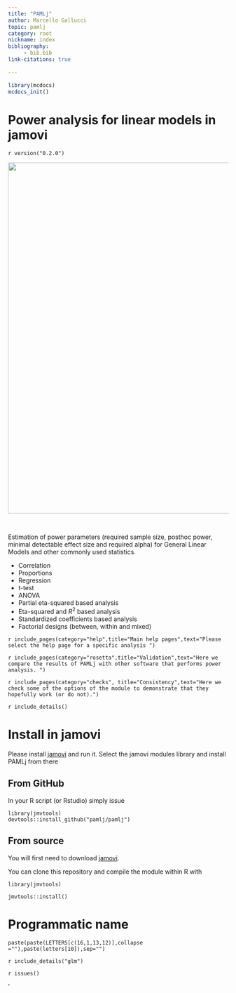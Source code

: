```yaml
---
title: "PAMLj"
author: Marcello Gallucci
topic: pamlj
category: root
nickname: index
bibliography: 
     - bib.bib
link-citations: true
        
---
```


:::root
:::

```r
library(mcdocs)
mcdocs_init()
```

# Power analysis for linear models in jamovi


`r version("0.2.0")`

<center>
<img width="800" src="https://pamlj.github.io/commons/pics/ui.png" class="img-responsive" alt="">
</center>
<br>

Estimation of  power parameters (required sample size, posthoc power, minimal detectable effect size and required alpha) for  General Linear Models and other commonly used statistics.


* Correlation
* Proportions
* Regression
* t-test
* ANOVA
* Partial eta-squared based analysis
* Eta-squared and $R^2$ based analysis
* Standardized coefficients based analysis
* Factorial designs (between, within and mixed)

`r include_pages(category="help",title="Main help pages",text="Please select the help page for a specific analysis ")`


`r include_pages(category="rosetta",title="Validation",text="Here we compare the results of PAMLj with other software that performs power analysis. ")`


`r include_pages(category="checks", title="Consistency",text="Here we check some of the options of the module to demonstrate that they hopefully work (or do not).")`

`r include_details()`


# Install in jamovi

Please install [jamovi](https://www.jamovi.org/download.html) and run it. Select the jamovi modules library and install PAMLj from there


## From GitHub

In your R script (or Rstudio) simply issue 

```
library(jmvtools)
devtools::install_github("pamlj/pamlj")

```

## From source


You will first need to download [jamovi](https://www.jamovi.org/download.html). 

You can clone this repository and compile the module within R with 

```
library(jmvtools)

jmvtools::install()

```


# Programmatic name

```
paste(paste(LETTERS[c(16,1,13,12)],collapse =""),paste(letters[10]),sep="")

```


`r include_details("glm")`


`r issues()`

'
